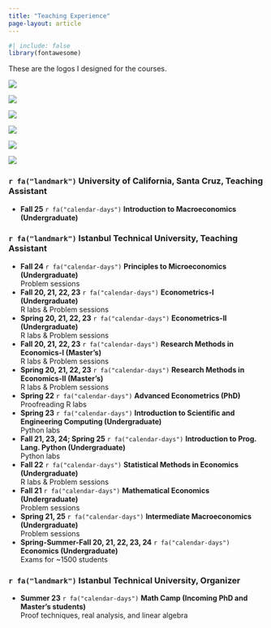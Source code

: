 ```yaml
---
title: "Teaching Experience"
page-layout: article
---
```


```r
#| include: false
library(fontawesome)
```

These are the logos I designed for the courses.

::: {layout-ncol=3}
![](logos_png/econometrics_logo.png)

![](logos_png/research_methods_in_economics_logo.png)

![](logos_png/statistical_methods_in_economics_logo.png)

![](logos_png/mlreadings_logo.png)

![](logos_png/mathematical_economics_logo.png)

![](logos_png/advanced_econometrics_logo.png)
:::

### `r fa("landmark")` **University of California, Santa Cruz, Teaching Assistant**
- **Fall 25** `r fa("calendar-days")` **Introduction to Macroeconomics (Undergraduate)**

### `r fa("landmark")` **Istanbul Technical University, Teaching Assistant**
- **Fall 24** `r fa("calendar-days")` **Principles to Microeconomics (Undergraduate)** <br>
  Problem sessions <br>
- **Fall 20, 21, 22, 23** `r fa("calendar-days")` **Econometrics-I (Undergraduate)** <br>
  R labs & Problem sessions <br>
- **Spring 20, 21, 22, 23** `r fa("calendar-days")` **Econometrics-II (Undergraduate)** <br>
  R labs & Problem sessions <br>
- **Fall 20, 21, 22, 23** `r fa("calendar-days")` **Research Methods in Economics-I (Master's)** <br>
  R labs & Problem sessions <br>
- **Spring 20, 21, 22, 23** `r fa("calendar-days")` **Research Methods in Economics-II (Master's)** <br>
  R labs & Problem sessions <br>
- **Spring 22** `r fa("calendar-days")` **Advanced Econometrics (PhD)** <br>
  Proofreading R labs <br>
- **Spring 23** `r fa("calendar-days")` **Introduction to Scientific and Engineering Computing (Undergraduate)** <br>
  Python labs <br>
- **Fall 21, 23, 24; Spring 25** `r fa("calendar-days")` **Introduction to Prog. Lang. Python (Undergraduate)** <br>
  Python labs <br>
- **Fall 22** `r fa("calendar-days")` **Statistical Methods in Economics (Undergraduate)** <br>
  R labs & Problem sessions <br>
- **Fall 21** `r fa("calendar-days")` **Mathematical Economics (Undergraduate)** <br>
  Problem sessions <br>
- **Spring 21, 25** `r fa("calendar-days")` **Intermediate Macroeconomics (Undergraduate)** <br>
  Problem sessions <br>
- **Spring-Summer-Fall 20, 21, 22, 23, 24** `r fa("calendar-days")` **Economics (Undergraduate)** <br>
  Exams for ~1500 students <br>
  
### `r fa("landmark")` **Istanbul Technical University, Organizer**

- **Summer 23** `r fa("calendar-days")` **Math Camp (Incoming PhD and Master's students)** <br>
  Proof techniques, real analysis, and linear algebra <br>
